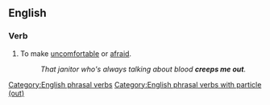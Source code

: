 ==English==

===Verb===
{{head|en|verb|head=to [[creep]] someone [[out]]}}

# To make [[uncomfortable]] or [[afraid]].
#: ''That janitor who's always talking about blood '''creeps me out'''.''

<!--to behave in a way which causes other people to feel as if you're strange, making them uncomfortable because of it; weird out.-->

[[Category:English phrasal verbs]]
[[Category:English phrasal verbs with particle (out)]]